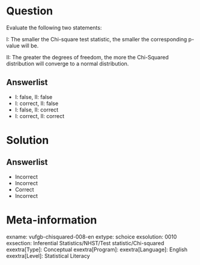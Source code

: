 Question
========
  
Evaluate the following two statements:

I: The smaller the Chi-square test statistic, the smaller the corresponding p-value will be. 

II: The greater the degrees of freedom, the more the Chi-Squared distribution will converge to a normal distribution.

  
Answerlist
----------
* I: false,   II: false
* I: correct,  II: false
* I: false,   II: correct
* I: correct,  II: correct



Solution
========

Answerlist
----------
* Incorrect
* Incorrect
* Correct
* Incorrect

Meta-information
================
exname: vufgb-chisquared-008-en
extype: schoice
exsolution: 0010
exsection: Inferential Statistics/NHST/Test statistic/Chi-squared
exextra[Type]: Conceptual
exextra[Program]: 
exextra[Language]: English
exextra[Level]: Statistical Literacy
